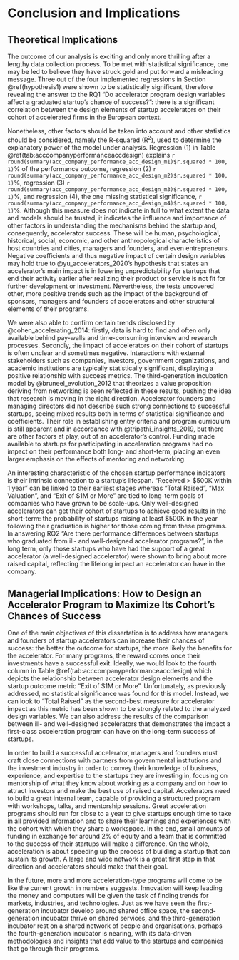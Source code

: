 \clearpage

# Conclusion and Implications

## Theoretical Implications

The outcome of our analysis is exciting and only more thrilling after a lengthy data collection process. To be met with statistical significance, one may be led to believe they have struck gold and put forward a misleading message. Three out of the four implemented regressions in Section \@ref(hypothesis1) were shown to be statistically significant, therefore revealing the answer to the RQ1 “Do accelerator program design variables affect a graduated startup's chance of success?”: there is a significant correlation between the design elements of startup accelerators on their cohort of accelerated firms in the European context.

Nonetheless, other factors should be taken into account and other statistics should be considered, namely the R-squared (R^2^), used to determine the explanatory power of the model under analysis. Regression (1) in Table \@ref(tab:acccompanyperformanceaccdesign) explains `r round(summary(acc_company_performance_acc_design_m1)$r.squared * 100, 1)`% of the performance outcome, regression (2) `r round(summary(acc_company_performance_acc_design_m2)$r.squared * 100, 1)`%, regression (3) `r round(summary(acc_company_performance_acc_design_m3)$r.squared * 100, 1)`%, and regression (4), the one missing statistical significance, `r round(summary(acc_company_performance_acc_design_m4)$r.squared * 100, 1)`%. Although this measure does not indicate in full to what extent the data and models should be trusted, it indicates the influence and importance of other factors in understanding the mechanisms behind the startup and, consequently, accelerator success. These will be human, psychological, historical, social, economic, and other anthropological characteristics of host countries and cities, managers and founders, and even entrepreneurs. Negative coefficients and thus negative impact of certain design variables may hold true to @yu_accelerators_2020's hypothesis that states an accelerator's main impact is in lowering unpredictability for startups that end their activity earlier after realizing their product or service is not fit for further development or investment. Nevertheless, the tests uncovered other, more positive trends such as the impact of the background of sponsors, managers and founders of accelerators and other structural elements of their programs.

We were also able to confirm certain trends disclosed by @cohen_accelerating_2014: firstly, data is hard to find and often only available behind pay-walls and time-consuming interview and research processes. Secondly, the impact of accelerators on their cohort of startups is often unclear and sometimes negative. Interactions with external stakeholders such as companies, investors, government organizations, and academic institutions are typically statistically significant, displaying a positive relationship with success metrics. The third-generation incubation model by @bruneel_evolution_2012 that theorizes a value proposition deriving from networking is seen reflected in these results, pushing the idea that research is moving in the right direction. Accelerator founders and managing directors did not describe such strong connections to successful startups, seeing mixed results both in terms of statistical significance and coefficients. Their role in establishing entry criteria and program curriculum is still apparent and in accordance with @tripathi_insights_2019, but there are other factors at play, out of an accelerator's control. Funding made available to startups for participating in acceleration programs had no impact on their performance both long- and short-term, placing an even larger emphasis on the effects of mentoring and networking. 

An interesting characteristic of the chosen startup performance indicators is their intrinsic connection to a startup's lifespan. “Received > \$500K within 1 year” can be linked to their earliest stages whereas “Total Raised”, “Max Valuation”, and “Exit of \$1M or More” are tied to long-term goals of companies who have grown to be scale-ups. Only well-designed accelerators can get their cohort of startups to achieve good results in the short-term: the probability of startups raising at least $500K in the year following their graduation is higher for those coming from these programs. In answering RQ2 “Are there performance differences between startups who graduated from ill- and well-designed accelerator programs?”, in the long term, only those startups who have had the support of a great accelerator (a well-designed accelerator) were shown to bring about more raised capital, reflecting the lifelong impact an accelerator can have in the company.

## Managerial Implications: How to Design an Accelerator Program to Maximize Its Cohort's Chances of Success

One of the main objectives of this dissertation is to address how managers and founders of startup accelerators can increase their chances of success: the better the outcome for startups, the more likely the benefits for the accelerator. For many programs, the reward comes once their investments have a successful exit. Ideally, we would look to the fourth column in Table \@ref(tab:acccompanyperformanceaccdesign) which depicts the relationship between accelerator design elements and the startup outcome metric “Exit of \$1M or More”. Unfortunately, as previously addressed, no statistical significance was found for this model. Instead, we can look to “Total Raised” as the second-best measure for accelerator impact as this metric has been shown to be strongly related to the analyzed design variables. We can also address the results of the comparison between ill- and well-designed accelerators that demonstrates the impact a first-class acceleration program can have on the long-term success of startups. 

In order to build a successful accelerator, managers and founders must craft close connections with partners from governmental institutions and the investment industry in order to convey their knowledge of business, experience, and expertise to the startups they are investing in, focusing on mentorship of what they know about working as a company and on how to attract investors and make the best use of raised capital. Accelerators need to build a great internal team, capable of providing a structured program with workshops, talks, and mentorship sessions. Great acceleration programs should run for close to a year to give startups enough time to take in all provided information and to share their learnings and experiences with the cohort with which they share a workspace. In the end, small amounts of funding in exchange for around 2% of equity and a team that is committed to the success of their startups will make a difference. On the whole, acceleration is about speeding up the process of building a startup that can sustain its growth. A large and wide network is a great first step in that direction and accelerators should make that their goal.

In the future, more and more acceleration-type programs will come to be like the current growth in numbers suggests. Innovation will keep leading the money and computers will be given the task of finding trends for markets, industries, and technologies. Just as we have seen the first-generation incubator develop around shared office space, the second-generation incubator thrive on shared services, and the third-generation incubator rest on a shared network of people and organisations, perhaps the fourth-generation incubator is nearing, with its data-driven methodologies and insights that add value to the startups and companies that go through their programs.
